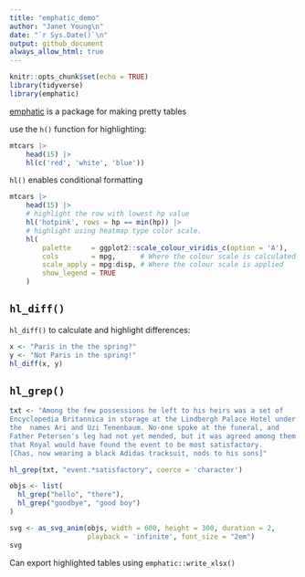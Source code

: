 ```yaml
---
title: "emphatic_demo"
author: "Janet Young\n"
date: "`r Sys.Date()`\n"
output: github_document
always_allow_html: true
---
```


```r
knitr::opts_chunk$set(echo = TRUE)
library(tidyverse)
library(emphatic)
```


[emphatic](https://coolbutuseless.github.io/package/emphatic/) is a package for making pretty tables

use the `h()` function for highlighting:

```r
mtcars |>
    head(15) |>
    hl(c('red', 'white', 'blue')) 
```
`hl()` enables conditional formatting 

```r
mtcars |>
    head(15) |>
    # highlight the row with lowest hp value
    hl('hotpink', rows = hp == min(hp)) |>
    # highlight using heatmap type color scale. 
    hl(
        palette     = ggplot2::scale_colour_viridis_c(option = 'A'),
        cols        = mpg,      # Where the colour scale is calculated
        scale_apply = mpg:disp, # Where the colour scale is applied
        show_legend = TRUE
    ) 
```

## `hl_diff()`

`hl_diff()` to calculate and highlight differences:

```r
x <- "Paris in the the spring?"
y <- "Not Paris in the spring!"
hl_diff(x, y)
```

## `hl_grep()`

```r
txt <- "Among the few possessions he left to his heirs was a set of 
Encyclopedia Britannica in storage at the Lindbergh Palace Hotel under
the  names Ari and Uzi Tenenbaum. No-one spoke at the funeral, and 
Father Petersen's leg had not yet mended, but it was agreed among them 
that Royal would have found the event to be most satisfactory.
[Chas, now wearing a black Adidas tracksuit, nods to his sons]"

hl_grep(txt, "event.*satisfactory", coerce = 'character')
```

```r
objs <- list(
  hl_grep("hello", "there"),
  hl_grep("goodbye", "good boy")
) 

svg <- as_svg_anim(objs, width = 600, height = 300, duration = 2, 
                   playback = 'infinite', font_size = "2em")
svg
```

Can export highlighted tables using `emphatic::write_xlsx()`